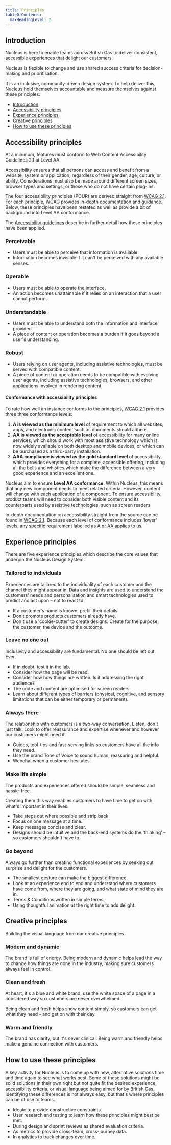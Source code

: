 ```yaml
---
title: Principles
tableOfContents:
  maxHeadingLevel: 2
---
```


## Introduction

<div class="purpose">
Nucleus is here to enable teams across British Gas to deliver consistent, accessible experiences that delight our customers.
</div>

Nucleus is flexible to change and use shared success criteria for decision-making and prioritisation.

It is an inclusive, community-driven design system. To help deliver this, Nucleus hold themselves accountable and measure themselves against these principles:

- [Introduction](#introduction)
- [Accessibility principles](#accessibility-principles)
- [Experience principles](#experience-principles)
- [Creative principles](#creative-principles)
- [How to use these principles](#how-to-use-these-principles)

## Accessibility principles

At a minimum, features must conform to Web Content Accessibility Guidelines 2.1 at Level AA.

Accessibility ensures that all persons can access and benefit from a website, system or application, regardless of their gender, age, culture, or ability. Considerations must also be made around different screen sizes, browser types and settings, or those who do not have certain plug-ins.

The four accessibility principles (POUR) are derived straight from [WCAG 2.1](https://www.w3.org/TR/WCAG21/). For each principle, WCAG provides in-depth documentation and guidance. Below, these principles have been restated as well as provide a bit of background into Level AA conformance.

The [Accessibility guidelines](/guidelines/accessibility) describe in further detail how these principles have been applied.

### Perceivable

- Users must be able to perceive that information is available.
- Information becomes invisible if it can't be perceived with any available senses.

### Operable

- Users must be able to operate the interface.
- An action becomes unattainable if it relies on an interaction that a user cannot perform.

### Understandable

- Users must be able to understand both the information and interface provided.
- A piece of content or operation becomes a burden if it goes beyond a user's understanding.

### Robust

- Users relying on user agents, including assistive technologies, must be served with compatible content.
- A piece of content or operation needs to be compatible with evolving user agents, including assistive technologies, browsers, and other applications involved in rendering content.
  
#### Conformance with accessibility principles

To rate how well an instance conforms to the principles, [WCAG 2.1](https://www.w3.org/TR/WCAG21/#perceivable) provides three three conformance levels:

1. **A is viewed as the minimum level** of requirement to which all websites, apps, and electronic content such as documents should adhere.
2. **AA is viewed as the acceptable level** of accessibility for many online services, which should work with most assistive technology which is now widely available on both desktop and mobile devices, or which can be purchased as a third-party installation.
3. **AAA compliance is viewed as the gold standard level** of accessibility, which provides everything for a complete, accessible offering, including all the bells and whistles which make the difference between a very good experience and an excellent one.

Nucleus aim to ensure **Level AA conformance**. Within Nucleus, this means that any new component needs to meet related criteria. However, content will change with each application of a component. To ensure accessibility, product teams will need to consider both visible content and its counterparts used by assistive technologies, such as screen readers.

In-depth documentation on accessibility straight from the source can be found in [WCAG 2.1](https://www.w3.org/TR/WCAG21/#location). Because each level of conformance includes 'lower' levels, any specific requirement labelled as A or AA applies to us.

## Experience principles

There are five experience principles which describe the core values that underpin the Nucleus Design System.

### Tailored to individuals

 Experiences are tailored to the individuality of each customer and the channel they might appear in. Data and insights are used to understand the customers' needs and personalisation and smart technologies used to predict and act upon – not to react to.

- If a customer's name is known, prefill their details.
- Don't promote products customers already have.
- Don't use a 'cookie-cutter' to create designs. Create for the purpose, the customer, the device and the outcome.

### Leave no one out

Inclusivity and accessibility are fundamental. No one should be left out. Ever.

- If in doubt, test it in the lab.
- Consider how the page will be read.
- Consider how how things are written. Is it addressing the right audience?
- The code and content are optimised for screen readers.
- Learn about different types of barriers (physical, cognitive, and sensory limitations that can be either temporary or permanent).

### Always there

The relationship with customers is a two-way conversation. Listen, don't just talk. Look to offer reassurance and expertise whenever and however our customers might need it.

- Guides, tool-tips and fast-serving links so customers have all the info they need.
- Use the brand Tone of Voice to sound human, reassuring and helpful.
- Webchat when a customer hesitates.

### Make life simple

The products and experiences offered should be simple, seamless and hassle-free.

Creating them this way enables customers to have time to get on with what's important in their lives.

- Take steps out where possible and strip back.
- Focus on one message at a time.
- Keep messages concise and clear.
- Designs should be intuitive and the back-end systems do the 'thinking' – so customers shouldn't have to.

### Go beyond

Always go further than creating functional experiences by seeking out surprise and delight for the customers.

- The smallest gesture can make the biggest difference.
- Look at an experience end to end and understand where customers have come from, where they are going, and what state of mind they are in.
- Terms & Conditions written in simple terms.
- Using thoughtful animation at the right time to add delight.

## Creative principles

Building the visual language from our creative principles.

### Modern and dynamic

The brand is full of energy. Being modern and dynamic helps lead the way to change how things are done in the industry, making sure customers always feel in control.

### Clean and fresh

At heart, it's a blue and white brand, use the white space of a page in a considered way so customers are never overwhelmed.

Being clean and fresh helps show content simply, so customers can get what they need - and get on with their day.

### Warm and friendly

The brand has clarity, but it's never clinical. Being warm and friendly helps make a genuine connection with customers.

## How to use these principles

A key activity for Nucleus is to come up with new, alternative solutions time and time again to see what works best. Some of these solutions might be solid solutions in their own right but not quite fit the desired experience, accessibility criteria, or visual language being aimed for by British Gas. Identifying these differences is not always easy, but that's where principles can be of use to teams.

- Ideate to provide constructive constraints.
- User research and testing to learn how these principles might best be met.
- During design and sprint reviews as shared evaluation criteria.
- As metrics to provide cross-team, cross-journey data.
- In analytics to track changes over time.
